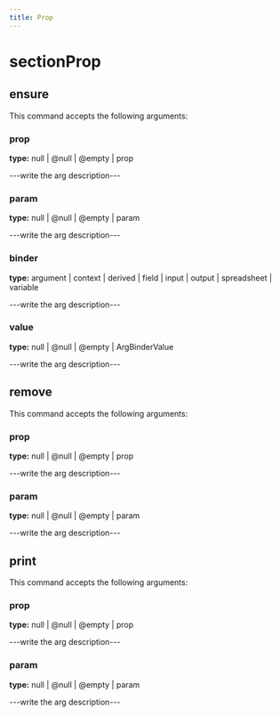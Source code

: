 ```yaml
---
title: Prop
---
```


# sectionProp

## ensure

This command accepts the following arguments:

### prop
**type:** null | @null | @empty | prop

---write the arg description---

### param
**type:** null | @null | @empty | param

---write the arg description---

### binder
**type:** argument | context | derived | field | input | output | spreadsheet | variable

---write the arg description---

### value
**type:** null | @null | @empty | ArgBinderValue

---write the arg description---


## remove

This command accepts the following arguments:

### prop
**type:** null | @null | @empty | prop

---write the arg description---

### param
**type:** null | @null | @empty | param

---write the arg description---


## print

This command accepts the following arguments:

### prop
**type:** null | @null | @empty | prop

---write the arg description---

### param
**type:** null | @null | @empty | param

---write the arg description---


